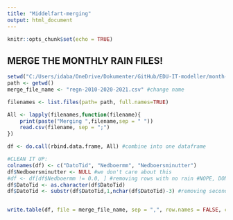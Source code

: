 ```yaml
---
title: "Middelfart-merging"
output: html_document
---
```


```r
knitr::opts_chunk$set(echo = TRUE)
```


## MERGE THE MONTHLY RAIN FILES!

```r
setwd("C:/Users/idaba/OneDrive/Dokumenter/GitHub/EDU-IT-modeller/month-data/alle") #change wd
path <- getwd()
merge_file_name <- "regn-2010-2020-2021.csv" #change name

filenames <- list.files(path= path, full.names=TRUE)

All <- lapply(filenames,function(filename){
    print(paste("Merging ",filename,sep = " "))
    read.csv(filename, sep = ";")
})

df <- do.call(rbind.data.frame, All) #combine into one dataframe

#CLEAN IT UP:
colnames(df) <- c("DatoTid", "Nedboermm", "Nedboersminutter")
df$Nedboersminutter <- NULL #we don't care about this
#df <- df[df$Nedboermm != 0.0, ] #removing rows with no rain #NOPE, DON'T DO THIS! - done in NL instead
df$DatoTid <- as.character(df$DatoTid)
df$DatoTid <- substr(df$DatoTid,1,nchar(df$DatoTid)-3) #removing second ":00" from the time


write.table(df, file = merge_file_name, sep = ",", row.names = FALSE, col.names = FALSE) #save merged csv
```


